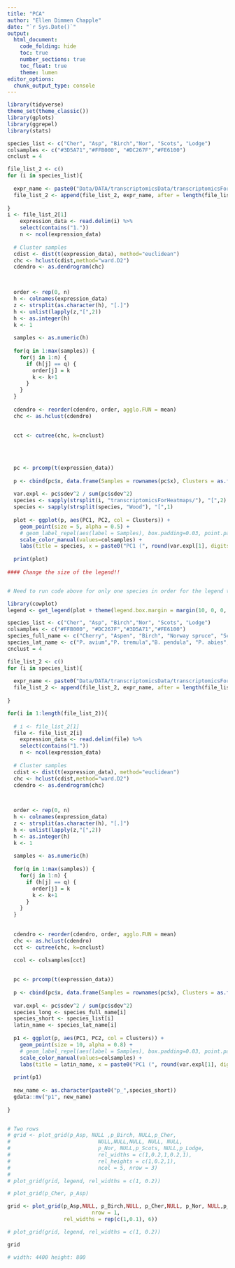 ```yaml
---
title: "PCA"
author: "Ellen Dimmen Chapple"
date: "`r Sys.Date()`"
output: 
  html_document:
    code_folding: hide
    toc: true
    number_sections: true
    toc_float: true
    theme: lumen
editor_options:
  chunk_output_type: console
---
```





```r

library(tidyverse)
theme_set(theme_classic())
library(gplots)
library(ggrepel)
library(stats)

```


```r

species_list <- c("Cher", "Asp", "Birch","Nor", "Scots", "Lodge") 
colsamples <- c("#3D5A71","#FFB000", "#DC267F","#FE6100")
cnclust = 4

file_list_2 <- c()
for (i in species_list){
  
  expr_name <- paste0("Data/DATA/transcriptomicsData/transcriptomicsForHeatmaps/",i,"Wood_transcriptomics_hm.txt")
  file_list_2 <- append(file_list_2, expr_name, after = length(file_list_2))
  
}
i <- file_list_2[1]
    expression_data <- read.delim(i) %>% 
    select(contains("1."))
    n <- ncol(expression_data)
  
  # Cluster samples
  cdist <- dist(t(expression_data), method="euclidean")
  chc <- hclust(cdist,method="ward.D2")
  cdendro <- as.dendrogram(chc)


    
  order <- rep(0, n)
  h <- colnames(expression_data)
  z <- strsplit(as.character(h), "[.]")
  h <- unlist(lapply(z,"[",2))
  h <- as.integer(h)
  k <- 1
  
  samples <- as.numeric(h)
  
  for(q in 1:max(samples)) {
    for(j in 1:n) {
      if (h[j] == q) {
        order[j] = k
        k <- k+1
      }
    }
  }
  
  cdendro <- reorder(cdendro, order, agglo.FUN = mean)
  chc <- as.hclust(cdendro) 
  
  
  cct <- cutree(chc, k=cnclust)
  
  

  
  pc <- prcomp(t(expression_data))
  
  p <- cbind(pc$x, data.frame(Samples = rownames(pc$x), Clusters = as.factor(cct)))
  
  var.expl <- pc$sdev^2 / sum(pc$sdev^2)
  species <- sapply(strsplit(i, "transcriptomicsForHeatmaps/"), "[",2)
  species <- sapply(strsplit(species, "Wood"), "[",1)
  
  plot <- ggplot(p, aes(PC1, PC2, col = Clusters)) + 
    geom_point(size = 5, alpha = 0.5) +
    # geom_label_repel(aes(label = Samples), box.padding=0.03, point.padding=0.01, label.size=0.5, size=  4, max.overlaps = 10) +
    scale_color_manual(values=colsamples) +
    labs(title = species, x = paste0("PC1 (", round(var.expl[1], digits=2),")"), y = paste0("PC2 (", round(var.expl[2], digits=2),")") ) + theme( plot.title = element_text(hjust = 0.5, vjust = -30, size = 25, colour = "grey9", face = 3), axis.text = element_text(size = 20), axis.title = element_text(size = 25), legend.text = element_text(size = 20),legend.title = element_text(size = 22), legend.key.size = unit(1.2, "cm")) + guides(color = guide_legend(override.aes = list(size = 10)))
   
  print(plot)
  
#### Change the size of the legend!!



```



```r
# Need to run code above for only one species in order for the legend to be obtained.

library(cowplot)
legend <- get_legend(plot + theme(legend.box.margin = margin(10, 0, 0, 6)))

```



```r

species_list <- c("Cher", "Asp", "Birch","Nor", "Scots", "Lodge") 
colsamples <- c("#FFB000", "#DC267F","#3D5A71","#FE6100")
species_full_name <- c("Cherry", "Aspen", "Birch", "Norway spruce", "Scots pine", "Lodgepole pine")
species_lat_name <- c("P. avium","P. tremula","B. pendula", "P. abies", "P. sylvestris","P. contorta" )
cnclust = 4

file_list_2 <- c()
for (i in species_list){
  
  expr_name <- paste0("Data/DATA/transcriptomicsData/transcriptomicsForHeatmaps/",i,"Wood_transcriptomics_hm.txt")
  file_list_2 <- append(file_list_2, expr_name, after = length(file_list_2))
  
}

for(i in 1:length(file_list_2)){
  
  # i <- file_list_2[1]
  file <- file_list_2[i]
    expression_data <- read.delim(file) %>% 
    select(contains("1."))
    n <- ncol(expression_data)
  
  # Cluster samples
  cdist <- dist(t(expression_data), method="euclidean")
  chc <- hclust(cdist,method="ward.D2")
  cdendro <- as.dendrogram(chc)


    
  order <- rep(0, n)
  h <- colnames(expression_data)
  z <- strsplit(as.character(h), "[.]")
  h <- unlist(lapply(z,"[",2))
  h <- as.integer(h)
  k <- 1
  
  samples <- as.numeric(h)
  
  for(q in 1:max(samples)) {
    for(j in 1:n) {
      if (h[j] == q) {
        order[j] = k
        k <- k+1
      }
    }
  }
  
  
  cdendro <- reorder(cdendro, order, agglo.FUN = mean)
  chc <- as.hclust(cdendro) 
  cct <- cutree(chc, k=cnclust)
  
  ccol <- colsamples[cct]

  
  pc <- prcomp(t(expression_data))
  
  p <- cbind(pc$x, data.frame(Samples = rownames(pc$x), Clusters = as.factor(cct)))
  
  var.expl <- pc$sdev^2 / sum(pc$sdev^2)
  species_long <- species_full_name[i]
  species_short <- species_list[i]
  latin_name <- species_lat_name[i]
  
  p1 <- ggplot(p, aes(PC1, PC2, col = Clusters)) + 
    geom_point(size = 10, alpha = 0.8) +
    # geom_label_repel(aes(label = Samples), box.padding=0.03, point.padding=0.01, label.size=0.5, size=  4, max.overlaps = 10) +
    scale_color_manual(values=colsamples) +
    labs(title = latin_name, x = paste0("PC1 (", round(var.expl[1], digits=2),")"), y = paste0("PC2 (", round(var.expl[2], digits=2),")") ) + theme(legend.position = "none", plot.title = element_text(vjust = 1.2, hjust = 0.5,size = 40, colour = "grey9", face = 3), axis.text = element_text(size = 40), axis.title = element_text(size = 40)) + scale_x_continuous(limits = c(-250,250), n.breaks = 3) + scale_y_continuous(limits = c(-250,250), n.breaks = 3)
   
  print(p1)
  
  new_name <- as.character(paste0("p_",species_short))
  gdata::mv("p1", new_name)
  
}



```



```r
# Two rows
# grid <- plot_grid(p_Asp, NULL ,p_Birch, NULL,p_Cher,
#                            NULL,NULL,NULL, NULL, NULL, 
#                            p_Nor, NULL,p_Scots, NULL,p_Lodge,
#                            rel_widths = c(1,0.2,1,0.2,1), 
#                            rel_heights = c(1,0.2,1),
#                            ncol = 5, nrow = 3)
# 
# plot_grid(grid, legend, rel_widths = c(1, 0.2))

```


```r

# plot_grid(p_Cher, p_Asp)

grid <- plot_grid(p_Asp,NULL, p_Birch,NULL, p_Cher,NULL, p_Nor, NULL,p_Scots, NULL,p_Lodge,NULL,
                           nrow = 1, 
                  rel_widths = rep(c(1,0.1), 6))

# plot_grid(grid, legend, rel_widths = c(1, 0.2))

grid

# width: 4400 height: 800 

```

